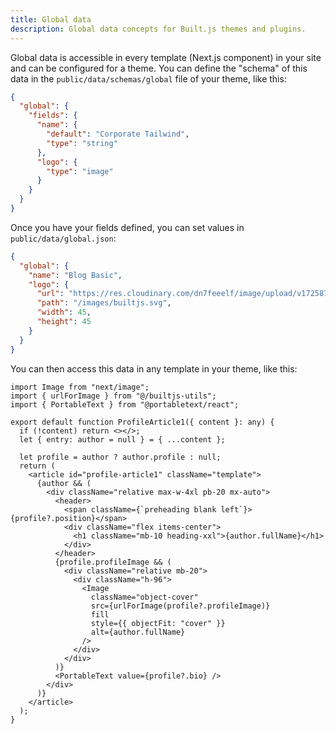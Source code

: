 ```yaml
---
title: Global data
description: Global data concepts for Built.js themes and plugins.
---
```


Global data is accessible in every template (Next.js component) in your site and can be configured for a theme. You can define the "schema" of this data in the ```public/data/schemas/global``` file of your theme, like this:

```json title="public/data/schemas/global.json" copy
{
  "global": {
    "fields": {
      "name": {
        "default": "Corporate Tailwind",
        "type": "string"
      },
      "logo": {
        "type": "image"
      }
    }
  }
}
```

Once you have your fields defined, you can set values in ```public/data/global.json```:
```json title="public/data/global.json" copy
{
  "global": {
    "name": "Blog Basic",
    "logo": {
      "url": "https://res.cloudinary.com/dn7feeelf/image/upload/v1725870579/builtjs_bert2m.svg",
      "path": "/images/builtjs.svg",
      "width": 45,
      "height": 45
    }
  }
}
```

You can then access this data in any template in your theme, like this:
```tsx title="components/templates/headers/header1.tsx" copy
import Image from "next/image";
import { urlForImage } from "@/builtjs-utils";
import { PortableText } from "@portabletext/react";

export default function ProfileArticle1({ content }: any) {
  if (!content) return <></>;
  let { entry: author = null } = { ...content };

  let profile = author ? author.profile : null;
  return (
    <article id="profile-article1" className="template">
      {author && (
        <div className="relative max-w-4xl pb-20 mx-auto">
          <header>
            <span className={`preheading blank left`}>{profile?.position}</span>
            <div className="flex items-center">
              <h1 className="mb-10 heading-xxl">{author.fullName}</h1>
            </div>
          </header>
          {profile.profileImage && (
            <div className="relative mb-20">
              <div className="h-96">
                <Image
                  className="object-cover"
                  src={urlForImage(profile?.profileImage)}
                  fill
                  style={{ objectFit: "cover" }}
                  alt={author.fullName}
                />
              </div>
            </div>
          )}
          <PortableText value={profile?.bio} />
        </div>
      )}
    </article>
  );
}

```